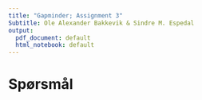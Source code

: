 ```yaml
---
title: "Gapminder; Assignment 3"
Subtitle: Ole Alexander Bakkevik & Sindre M. Espedal
output:
  pdf_document: default
  html_notebook: default
---
```

# Spørsmål





